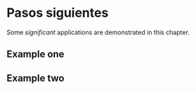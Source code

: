 # Pasos siguientes

Some _significant_ applications are demonstrated in this chapter.

## Example one

## Example two

